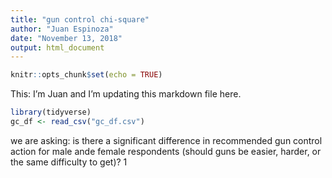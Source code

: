 ```yaml
---
title: "gun control chi-square"
author: "Juan Espinoza"
date: "November 13, 2018"
output: html_document
---
```


```r
knitr::opts_chunk$set(echo = TRUE)
```

This: I'm Juan and I'm updating this markdown file here.

```r
library(tidyverse)
gc_df <- read_csv("gc_df.csv")
```

we are asking: is there a significant difference in recommended gun control action for male ande female respondents (should guns be easier, harder, or the same difficulty to get)? 1